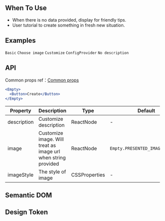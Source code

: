 

<Meta of={EmptyStories} />

        
## When To Use

- When there is no data provided, display for friendly tips.
- User tutorial to create something in fresh new situation.

## Examples

<code src="./demo/basic.tsx">Basic</code>
<code src="./demo/simple.tsx">Choose image</code>
<code src="./demo/customize.tsx">Customize</code>
<code src="./demo/config-provider.tsx">ConfigProvider</code>
<code src="./demo/description.tsx">No description</code>

## API

Common props ref：[Common props](/docs/react/common-props)

```jsx
<Empty>
  <Button>Create</Button>
</Empty>
```

| Property | Description | Type | Default | Version |
| --- | --- | --- | --- | --- |
| description | Customize description | ReactNode | - |  |
| image | Customize image. Will treat as image url when string provided | ReactNode | `Empty.PRESENTED_IMAGE_DEFAULT` |  |
| imageStyle | The style of image | CSSProperties | - |  |


## Semantic DOM

<code src="./demo/_semantic.tsx" simplify="true"></code>

## Design Token

``` <ComponentTokenTable component="Empty"></ComponentTokenTable>


